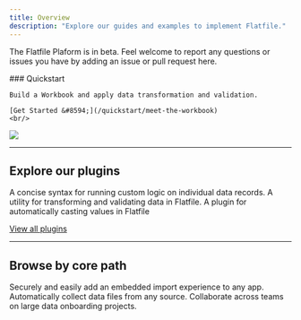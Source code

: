 ```yaml
---
title: Overview
description: "Explore our guides and examples to implement Flatfile."
---
```


<Info>The Flatfile Plaform is in beta. Feel welcome to report any questions or issues you have by adding an issue or pull request here.</Info>

<div className="grid sm:grid-cols-6 gap-x-4 flex" style={{alignItems: 'flex-end', marginBottom: '-3em'}}>
  <div className="col-span-3">
    ### Quickstart

    Build a Workbook and apply data transformation and validation.

    [Get Started &#8594;](/quickstart/meet-the-workbook)
    <br/>
  </div>
  <div className="hidden sm:block col-span-3">
    <img src="/images/homepage.png" className="m-0"/>
  </div>
</div>

***

## Explore our plugins

<CardGroup cols={3}>
  <Card title="record-hook" href="https://flatfile.com/plugins/record-hook" icon="npm" >
  A concise syntax for running custom logic on individual data records.
  </Card>
  <Card title="transform" href="https://flatfile.com/plugins/transform" icon="npm">
  A utility for transforming and validating data in Flatfile.
  </Card>
  <Card title="autocast" href="https://flatfile.com/plugins/autocast" icon="npm">
  A plugin for automatically casting values in Flatfile
  </Card>
</CardGroup>

[View all plugins](https://flatfile.com/plugins)

***

## Browse by core path

<CardGroup cols={3}>
  <Card title="Embed in your app" icon="person-to-portal" href="/core-paths/embedding" >
    Securely and easily add an embedded import experience to any app.
  </Card>
  <Card title="Setup headless file feeds" icon="bolt-auto" href="/core-paths/headless" >
    Automatically collect data files from any source.
  </Card>
  <Card title="Build custom workflows" icon="arrow-progress" href="/core-paths/workflows">
    Collaborate across teams on large data onboarding projects.
  </Card>
</CardGroup>
